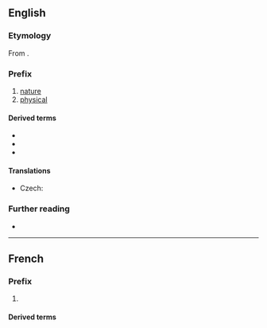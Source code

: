 {{also|physio}}

==English==

===Etymology===
{{PIE root|en|bʰuH}}
From {{etyl|grc|en}} {{m|grc|φύσις||nature}}.

===Prefix===
{{en-prefix}}

# [[nature]]
# [[physical]]

====Derived terms====
* {{l|en|physiognomy}}
* {{l|en|physiography}}
* {{l|en|physiotherapy}}

====Translations====
{{trans-top}}
* Czech: {{t|cs|fyzio-}}
{{trans-mid}}
{{trans-bottom}}

===Further reading===
* {{R:OneLook}}
----
==French==

===Prefix===
{{head|fr|prefix}}

# {{l|en|physio-}}

====Derived terms====
{{prefixsee|fr}}